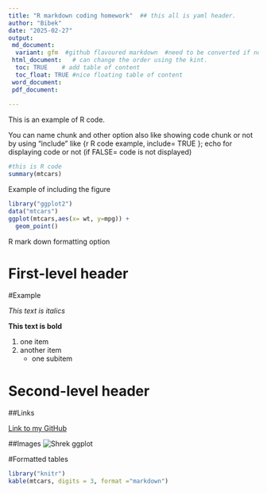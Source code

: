 ```yaml
---
title: "R markdown coding homework"  ## this all is yaml header.
author: "Bibek"
date: "2025-02-27"
output:
 md_document:
  variant: gfm  #github flavoured markdown  #need to be converted if not its gonna be raw formated
 html_document:   # can change the order using the kint.
  toc: TRUE    # add table of content
  toc_float: TRUE #nice floating table of content
 word_document:
 pdf_document:
   
---
```


This is an example of R code.

You can name chunk and other option also like showing code chunk or not by using "include" like {r R code example, include= TRUE }; echo for displaying code or not (if FALSE= code is  not displayed)
```r

#this is R code
summary(mtcars)
```
Example of including the figure
```r
library("ggplot2")
data("mtcars")
ggplot(mtcars,aes(x= wt, y=mpg)) +
  geom_point()
```
R mark down formatting option

# First-level header
 #Example
 
*This text is italics*

**This text is bold**

1. one item
2. another item
    - one subitem

# Second-level header

##Links

[Link to my GitHub](https://github.com/BZD0052)

##Images
![Shrek ggplot](shrek.jpg)


#Formatted tables
```r
library("knitr")
kable(mtcars, digits = 3, format ="markdown")
```

